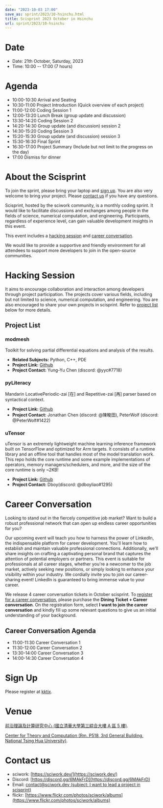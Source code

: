 ```yaml
---
date: "2023-10-03 17:00"
save_as: sprint/2023/10-hsinchu.html
title: Scisprint 2023 October in Hsinchu
url: sprint/2023/10-hsinchu
---
```


# Date

- Date: 21th October, Saturday, 2023
- Time: 10:00 \-- 17:00 (7 hours)

# Agenda

- 10:00-10:30 Arrival and Seating
- 10:30-11:00 Project Introduction (Quick overview of each project)
- 11:00-12:00 Coding Session 1
- 12:00-13:20 Lunch Break (group update and discussion)
- 13:30-14:20 Coding Session 2
- 14:20-14:30 Group update (and discussion) session 2
- 14:30-15:20 Coding Session 3
- 15:20-15:30 Group update (and discussion) session 3
- 15:30-16:30 Final Sprint
- 16:30-17:00 Project Summary (Include but not limit to the progress
  on the day)
- 17:00 Dismiss for dinner

# About the Scisprint

To join the sprint, please bring your laptop and [sign up](#sign-up).
You are also very welcome to bring your project. Please [contact
us](#contact-us) if you have any questions.

Scisprint, hosted by the sciwork community, is a monthly coding sprint.
It would like to facilitate discussions and exchanges among people in
the fields of science, numerical computation, and engineering.
Participants, regardless of experience level, can gain valuable
development insights in this event.

This event includes a [hacking session](#hacking-session) and [career
conversation](#career-conversation).

We would like to provide a supportive and friendly environment for all
attendees to support more developers to join in the open-source
communities.

# Hacking Session

It aims to encourage collaboration and interaction among developers
through project participation. The projects cover various fields,
including but not limited to science, numerical computation, and
engineering. You are also encouraged to share your own projects in
scisprint. Refer to [project list](#project-list) below for more
details.

## Project List

### modmesh

Toolkit for solving partial differential equations and analysis of the
results.

- **Related Subjects:** Python, C++, PDE
- **Project Link:** [Github](https://github.com/solvcon/modmesh)
- **Project Contact:** Yung-Yu Chen (discord: \@yyc#7718)

### pyLiteracy

Mandarin LocativePeriodic-zai \[在\] and Repetitive-zai \[再\] parser
based on syntactical context.

- **Project Link:**
  [Github](https://github.com/Chenct-jonathan/Loc_zai_and_Rep_zai_parser)
- **Project Contact:** Jonathan Chen (discord: \@陳畯田), PeterWolf
  (discord: \@PeterWolf#1422)

### uTensor

uTensor is an extremely lightweight machine learning inference framework
built on TensorFlow and optimized for Arm targets. It consists of a
runtime library and an offline tool that handles most of the model
translation work. This repo holds the core runtime and some example
implementations of operators, memory managers/schedulers, and more, and
the size of the core runtime is only \~2KB!

- **Project Link:** [Github](https://github.com/uTensor/uTensor)
- **Project Contact:** Dboy(discord: \@dboyliao#1295)

# Career Conversation

Looking to stand out in the fiercely competitive job market? Want to
build a robust professional network that can open up endless career
opportunities for you?

Our upcoming event will teach you how to harness the power of LinkedIn,
the indispensable platform for career development. You\'ll learn how to
establish and maintain valuable professional connections. Additionally,
we\'ll share insights on crafting a captivating personal brand that
captures the attention of potential employers or partners. This event is
suitable for professionals at all career stages, whether you\'re a
newcomer to the job market, actively seeking new positions, or simply
looking to enhance your visibility within your industry. We cordially
invite you to join our career-sharing event! LinkedIn is guaranteed to
bring immense value to your career.

We release 4 career conversation tickets in October scisprint. To
[register for a career conversation](#sign-up), please purchase the
**Dining Ticket + Career conversation**. On the registration form,
select **I want to join the career conversation** and kindly fill up
some relevant questions to give us an initial understanding of your
background.

## Career Conversation Agenda

- 11:00-11:30 Career Conversation 1
- 11:30-12:00 Career Conversation 2
- 13:30-14:00 Career Conversation 3
- 14:00-14:30 Career Conversation 4

# Sign Up

Please register at
[kktix](https://sciwork.kktix.cc/events/scisprint-202310-hsinchu).

# Venue

[前沿理論及計算研究中心 (國立清華大學第三綜合大樓 A 區 5
樓)](https://goo.gl/maps/EH2wWtkLQ8qLWd669).

[Center for Theory and Computation (Rm. P518, 3rd General Building,
National Tsing Hua University)](https://goo.gl/maps/4i2K2XvJqw2J42pv5).

<Map src="https://www.google.com/maps/embed?pb=!1m18!1m12!1m3!1d28976.98152829823!2d120.96353258312313!3d24.79125198152699!2m3!1f0!2f0!3f0!3m2!1i1024!2i768!4f13.1!3m3!1m2!1s0x3468360c81cfffe3%3A0xd7d529328f01b825!2z5ZyL56uL5riF6I-v5aSn5a2456ys5LiJ57ac5ZCI5aSn5qiT!5e0!3m2!1szh-TW!2stw!4v1662888048158!5m2!1szh-TW!2stw" />

# Contact us

- sciwork: [https://sciwork.dev/](https://sciwork.dev/)
- Discord: [https://discord.gg/6MAkFrD](https://discord.gg/6MAkFrD)
- Email: [contact@sciwork.dev (subject: I want to lead a project in
  scisprint)](mailto:contact@sciwork.dev?subject=[sciwork]%20I%20want%20to%20lead%20a%20project%20in%20scisprint)
- flickr: [https://www.flickr.com/photos/sciwork/albums](https://www.flickr.com/photos/sciwork/albums)

